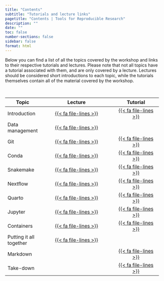 ```yaml
---
title: "Contents"
subtitle: "Tutorials and lecture links"
pagetitle: "Contents | Tools for Reproducible Research"
description: ""
date: ""
toc: false
number-sections: false
sidebar: false
format: html
---
```


Below you can find a list of all the topics covered by the workshop and links to
their respective tutorials and lectures. Please note that not all topics have a
tutorial associated with them, and are only covered by a lecture. Lectures
should be considered short introductions to each topic, while the tutorials
themselves contain all of the material covered by the workshop.

<br>

| Topic                   | Lecture                                                                          | Tutorial                                           |
| ----------------------- | :------------------------------------------------------------------------------: | :------------------------------------------------: |
| Introduction            | [{{< fa file-lines >}}](lectures/introduction/introduction.html)                 | [{{< fa file-lines >}}](pages/introduction.html)   |
| Data management         | [{{< fa file-lines >}}](lectures/data-management/data-management.html)           |                                                    |
| Git                     | [{{< fa file-lines >}}](lectures/git/git.html)                                   | [{{< fa file-lines >}}](pages/git.html)            |
| Conda                   | [{{< fa file-lines >}}](lectures/conda/conda.html)                               | [{{< fa file-lines >}}](pages/conda.html)          |
| Snakemake               | [{{< fa file-lines >}}](lectures/snakemake/snakemake.html)                       | [{{< fa file-lines >}}](pages/snakemake.html)      |
| Nextflow                | [{{< fa file-lines >}}](lectures/nextflow/nextflow.html)                         | [{{< fa file-lines >}}](pages/nextflow.html)       |
| Quarto                  | [{{< fa file-lines >}}](lectures/quarto/quarto.html)                             | [{{< fa file-lines >}}](pages/quarto.html)         |
| Jupyter                 | [{{< fa file-lines >}}](lectures/jupyter/jupyter.html)                           | [{{< fa file-lines >}}](pages/jupyter.html)        |
| Containers              | [{{< fa file-lines >}}](lectures/containers/containers.html)                     | [{{< fa file-lines >}}](pages/containers.html)     |
| Putting it all together | [{{< fa file-lines >}}](lectures/putting-it-together/putting-it-together.html)   |                                                    |
| Markdown                |                                                                                  | [{{< fa file-lines >}}](pages/markdown.html)       |
| Take-down               |                                                                                  | [{{< fa file-lines >}}](pages/take-down.html)      |
